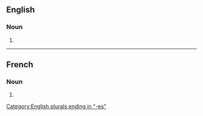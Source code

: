 ==English==

===Noun===
{{head|en|noun form}}

# {{plural of|abbess|lang=en}}

[[Category:English plurals ending in "-es"]]

----

==French==

===Noun===
{{head|fr|noun plural form|g=f}}

# {{plural of|abbesse|lang=fr}}